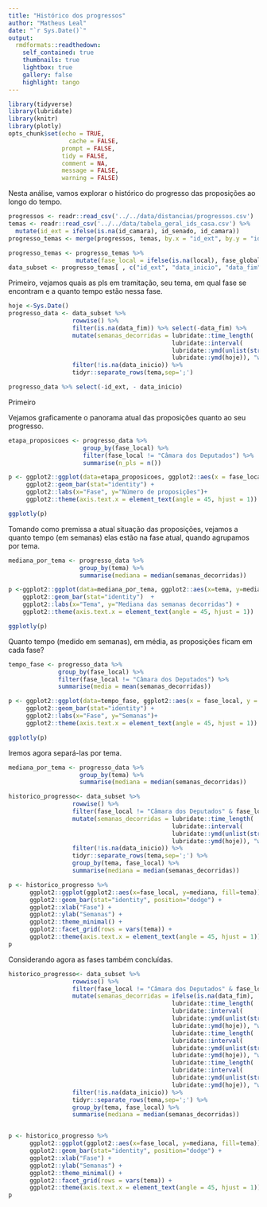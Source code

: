 ```yaml
---
title: "Histórico dos progressos"
author: "Matheus Leal"
date: "`r Sys.Date()`"
output:
  rmdformats::readthedown:
    self_contained: true
    thumbnails: true
    lightbox: true
    gallery: false
    highlight: tango
---
```


```r
library(tidyverse)
library(lubridate)
library(knitr)
library(plotly)
opts_chunk$set(echo = TRUE,
	             cache = FALSE,
               prompt = FALSE,
               tidy = FALSE,
               comment = NA,
               message = FALSE,
               warning = FALSE)
```

Nesta análise, vamos explorar o histórico do progresso das proposições ao longo do tempo.

```r
progressos <- readr::read_csv('../../data/distancias/progressos.csv')
temas <- readr::read_csv('../../data/tabela_geral_ids_casa.csv') %>% 
  mutate(id_ext = ifelse(is.na(id_camara), id_senado, id_camara))
progresso_temas <- merge(progressos, temas, by.x = "id_ext", by.y = "id_ext")
```

```r
progresso_temas <- progresso_temas %>% 
                   mutate(fase_local = ifelse(is.na(local), fase_global, paste(fase_global, local, sep=" - ")))
data_subset <- progresso_temas[ , c("id_ext", "data_inicio", "data_fim", "tema", "apelido", "fase_local")]
```

Primeiro, vejamos quais as pls em tramitação, seu tema, em qual fase se encontram e a quanto tempo estão nessa fase.

```r
hoje <-Sys.Date()
progresso_data <- data_subset %>% 
                  rowwise() %>% 
                  filter(is.na(data_fim)) %>% select(-data_fim) %>% 
                  mutate(semanas_decorridas = lubridate::time_length(
                                              lubridate::interval(
                                              lubridate::ymd(unlist(strsplit(as.character(data_inicio), " "))[1]), 
                                              lubridate::ymd(hoje)), "week")) %>%
                  filter(!is.na(data_inicio)) %>% 
                  tidyr::separate_rows(tema,sep=';')

progresso_data %>% select(-id_ext, - data_inicio)
```
Primeiro 

Vejamos graficamente o panorama atual das proposições quanto ao seu progresso.

```r
etapa_proposicoes <- progresso_data %>% 
                     group_by(fase_local) %>%
                     filter(fase_local != "Câmara dos Deputados") %>% 
                     summarise(n_pls = n())

p <- ggplot2::ggplot(data=etapa_proposicoes, ggplot2::aes(x = fase_local, y = n_pls, fill=fase_local)) +
     ggplot2::geom_bar(stat="identity") +
     ggplot2::labs(x="Fase", y="Número de proposições")+
     ggplot2::theme(axis.text.x = element_text(angle = 45, hjust = 1))

ggplotly(p)
```



Tomando como premissa a atual situação das proposições, vejamos a quanto tempo (em semanas) elas estão na fase atual, quando agrupamos por tema.


```r
mediana_por_tema <- progresso_data %>% 
                    group_by(tema) %>% 
                    summarise(mediana = median(semanas_decorridas))

p <-ggplot2::ggplot(data=mediana_por_tema, ggplot2::aes(x=tema, y=mediana, fill=tema)) +
    ggplot2::geom_bar(stat="identity")  +
    ggplot2::labs(x="Tema", y="Mediana das semanas decorridas") +
    ggplot2::theme(axis.text.x = element_text(angle = 45, hjust = 1))

ggplotly(p)
```

Quanto tempo (medido em semanas), em média, as proposições ficam em cada fase?

```r
tempo_fase <- progresso_data %>% 
              group_by(fase_local) %>% 
              filter(fase_local != "Câmara dos Deputados") %>% 
              summarise(media = mean(semanas_decorridas))

p <- ggplot2::ggplot(data=tempo_fase, ggplot2::aes(x = fase_local, y = media, fill=fase_local)) +
     ggplot2::geom_bar(stat="identity") +
     ggplot2::labs(x="Fase", y="Semanas")+
     ggplot2::theme(axis.text.x = element_text(angle = 45, hjust = 1))

ggplotly(p)
```

Iremos agora separá-las por tema.

```r
mediana_por_tema <- progresso_data %>% 
                    group_by(tema) %>% 
                    summarise(mediana = median(semanas_decorridas))

historico_progresso<- data_subset %>% 
                  rowwise() %>% 
                  filter(fase_local != "Câmara dos Deputados" & fase_local != "Comissão Mista") %>% 
                  mutate(semanas_decorridas = lubridate::time_length(
                                              lubridate::interval(
                                              lubridate::ymd(unlist(strsplit(as.character(data_inicio), " "))[1]), 
                                              lubridate::ymd(hoje)), "week")) %>%
                  filter(!is.na(data_inicio)) %>% 
                  tidyr::separate_rows(tema,sep=';') %>% 
                  group_by(tema, fase_local) %>% 
                  summarise(mediana = median(semanas_decorridas))

p <- historico_progresso %>% 
      ggplot2::ggplot(ggplot2::aes(x=fase_local, y=mediana, fill=tema)) +
      ggplot2::geom_bar(stat="identity", position="dodge") +
      ggplot2::xlab("Fase") + 
      ggplot2::ylab("Semanas") +
      ggplot2::theme_minimal() +
      ggplot2::facet_grid(rows = vars(tema)) +
      ggplot2::theme(axis.text.x = element_text(angle = 45, hjust = 1))
p
```

Considerando agora as fases também concluídas.

```r
historico_progresso<- data_subset %>% 
                  rowwise() %>% 
                  filter(fase_local != "Câmara dos Deputados" & fase_local != "Comissão Mista") %>% 
                  mutate(semanas_decorridas = ifelse(is.na(data_fim), 
                                              lubridate::time_length(
                                              lubridate::interval(
                                              lubridate::ymd(unlist(strsplit(as.character(data_inicio), " "))[1]), 
                                              lubridate::ymd(hoje)), "week"), 
                                              lubridate::time_length(
                                              lubridate::interval(
                                              lubridate::ymd(unlist(strsplit(as.character(data_inicio), " "))[1]), 
                                              lubridate::ymd(hoje)), "week") - 
                                              lubridate::time_length(
                                              lubridate::interval(
                                              lubridate::ymd(unlist(strsplit(as.character(data_fim), " "))[1]), 
                                              lubridate::ymd(hoje)), "week"))) %>%
                  filter(!is.na(data_inicio)) %>% 
                  tidyr::separate_rows(tema,sep=';') %>% 
                  group_by(tema, fase_local) %>% 
                  summarise(mediana = median(semanas_decorridas))


p <- historico_progresso %>% 
      ggplot2::ggplot(ggplot2::aes(x=fase_local, y=mediana, fill=tema)) +
      ggplot2::geom_bar(stat="identity", position="dodge") +
      ggplot2::xlab("Fase") + 
      ggplot2::ylab("Semanas") +
      ggplot2::theme_minimal() +
      ggplot2::facet_grid(rows = vars(tema)) +
      ggplot2::theme(axis.text.x = element_text(angle = 45, hjust = 1))
p
```


